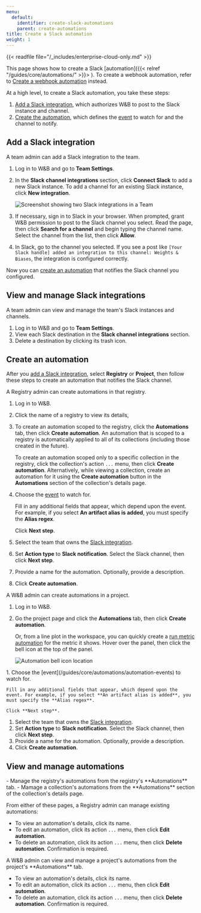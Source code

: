 ```yaml
---
menu:
  default:
    identifier: create-slack-automations
    parent: create-automations
title: Create a Slack automation
weight: 1
---
```

<Info>
{{< readfile file="/_includes/enterprise-cloud-only.md" >}}
</Info>

This page shows how to create a Slack [automation]({{< relref "/guides/core/automations/" >}}> ). To create a webhook automation, refer to [Create a webhook automation](/guides/core/automations/create-automations/webhook) instead.

At a high level, to create a Slack automation, you take these steps:
1. [Add a Slack integration](#add-a-slack-integration), which authorizes W&B to post to the Slack instance and channel.
1. [Create the automation](#create-an-automation), which defines the [event](/guides/core/automations/automation-events) to watch for and the channel to notify.

## Add a Slack integration
A team admin can add a Slack integration to the team.

1. Log in to W&B and go to **Team Settings**.
1. In the **Slack channel integrations** section, click **Connect Slack** to add a new Slack instance. To add a channel for an existing Slack instance, click **New integration**.

    ![Screenshot showing two Slack integrations in a Team](/images/automations/slack_integrations.png)
1. If necessary, sign in to Slack in your browser. When prompted, grant W&B permission to post to the Slack channel you select. Read the page, then click **Search for a channel** and begin typing the channel name. Select the channel from the list, then click **Allow**.
1. In Slack, go to the channel you selected. If you see a post like `[Your Slack handle] added an integration to this channel: Weights & Biases`, the integration is configured correctly.

Now you can [create an automation](#create-an-automation) that notifies the Slack channel you configured.

## View and manage Slack integrations
A team admin can view and manage the team's Slack instances and channels.

1. Log in to W&B and go to **Team Settings**.
1. View each Slack destination in the **Slack channel integrations** section.
1. Delete a destination by clicking its trash icon.

## Create an automation
After you [add a Slack integration](#add-a-slack-integreation), select **Registry** or **Project**, then follow these steps to create an automation that notifies the Slack channel.

<Tabs>
<Tab title="Tab">
A Registry admin can create automations in that registry.

1. Log in to W&B.
1. Click the name of a registry to view its details, 
1. To create an automation scoped to the registry, click the **Automations** tab, then click **Create automation**. An automation that is scoped to a registry is automatically applied to all of its collections (including those created in the future).

    To create an automation scoped only to a specific collection in the registry, click the collection's action `...` menu, then click **Create automation**. Alternatively, while viewing a collection, create an automation for it using the **Create automation** button in the **Automations** section of the collection's details page.
1. Choose the [event](/guides/core/automations/automation-events) to watch for.

    Fill in any additional fields that appear, which depend upon the event. For example, if you select **An artifact alias is added**, you must specify the **Alias regex**.

    Click **Next step**.
1. Select the team that owns the [Slack integration](#add-a-slack-integration).
1. Set **Action type** to **Slack notification**. Select the Slack channel, then click **Next step**.
1. Provide a name for the automation. Optionally, provide a description.
1. Click **Create automation**.
</Tab>
<Tab title="Tab">
A W&B admin can create automations in a project.

1. Log in to W&B.
1. Go the project page and click the **Automations** tab, then click **Create automation**.

    Or, from a line plot in the workspace, you can quickly create a [run metric automation](/guides/core/automations/automation-events.md#run-events) for the metric it shows. Hover over the panel, then click the bell icon at the top of the panel.
    <Frame>
    <img src="/images/automations/run_metric_automation_from_panel.png" alt="Automation bell icon location"  />
</Frame>
1. Choose the [event](/guides/core/automations/automation-events) to watch for.

    Fill in any additional fields that appear, which depend upon the event. For example, if you select **An artifact alias is added**, you must specify the **Alias regex**.

    Click **Next step**.
1. Select the team that owns the [Slack integration](#add-a-slack-integration).
1. Set **Action type** to **Slack notification**. Select the Slack channel, then click **Next step**.
1. Provide a name for the automation. Optionally, provide a description.
1. Click **Create automation**.
</Tab>
</Tabs>

## View and manage automations

<Tabs>
<Tab title="Tab">
- Manage the registry's automations from the registry's **Automations** tab.
- Mamage a collection's automations from the **Automations** section of the collection's details page.

From either of these pages, a Registry admin can manage existing automations:
- To view an automation's details, click its name.
- To edit an automation, click its action `...` menu, then click **Edit automation**.
- To delete an automation, click its action `...` menu, then click **Delete automation**. Confirmation is required.
</Tab>
<Tab title="Tab">
A W&B admin can view and manage a project's automations from the project's **Automations** tab.

- To view an automation's details, click its name.
- To edit an automation, click its action `...` menu, then click **Edit automation**.
- To delete an automation, click its action `...` menu, then click **Delete automation**. Confirmation is required.
</Tab>
</Tabs>
